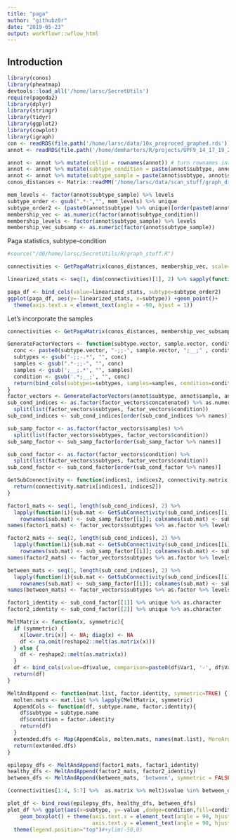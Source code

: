 ```yaml
---
title: "paga"
author: "githubz0r"
date: "2019-05-23"
output: workflowr::wflow_html
---
```


## Introduction

```r
library(conos)
library(pheatmap)
devtools::load_all('/home/larsc/SecretUtils')
require(pagoda2)
library(dplyr)
library(stringr)
library(tidyr)
library(ggplot2)
library(cowplot)
library(igraph)
con <- readRDS(file.path('/home/larsc/data/10x_preproced_graphed.rds'))
annot <- readRDS(file.path('/home/demharters/R/projects/UPF9_14_17_19_22_23_24_32_33/metadata_10x_final.rds'))
```

```r
annot <- annot %>% mutate(cellid = rownames(annot)) # turn rownames into a col for convenience
annot <- annot %>% mutate(subtype_condition = paste(annot$subtype, annot$condition, sep='_'))
annot <- annot %>% mutate(subtype_sample = paste(annot$subtype, annot$sample, sep='-'))
conos_distances <- Matrix::readMM('/home/larsc/data/scan_stuff/graph_distances.mtx')
```

```r
mem_levels <- factor(annot$subtype_sample) %>% levels
subtype_order <- gsub(".*-","", mem_levels) %>% unique
subtype_order2 <- (paste0(annot$subtype) %>% unique)[order(paste0(annot$subtype) %>% unique)]
membership_vec <- as.numeric(factor(annot$subtype_condition))
membership_levels <- factor(annot$subtype_sample) %>% levels
membership_vec_subsamp <- as.numeric(factor(annot$subtype_sample))
```

Paga statistics, subtype-condition
```r
#source("/d0/home/larsc/SecretUtils/R/graph_stuff.R")

connectivities <- GetPagaMatrix(conos_distances, membership_vec, scale=F)

linearized_stats <- seq(1, dim(connectivities)[1], 2) %>% sapply(function(i){connectivities[i,i+1]})

paga_df <- bind_cols(value=linearized_stats, subtype=subtype_order2)
ggplot(paga_df, aes(y=-linearized_stats, x=subtype)) +geom_point()+
  theme(axis.text.x = element_text(angle = -90, hjust = 1))

```

Let's incorporate the samples
```r
connectivities <- GetPagaMatrix(conos_distances, membership_vec_subsamp, scale=F)

GenerateFactorVectors <- function(subtype.vector, sample.vector, condition.vector) {
  conc <- paste0(subtype.vector, "-;;-", sample.vector, ";__;" , condition.vector) %>% as.factor %>% levels
  subtypes <- gsub("-;;-.*", "", conc)
  samples <- gsub(".*-;;-", "", conc)
  samples <- gsub(';__;.*', "", samples)
  condition <- gsub('.*;__;', "", conc)
  return(bind_cols(subtypes=subtypes, samples=samples, condition=condition, concatenated=conc))
}
factor_vectors <- GenerateFactorVectors(annot$subtype, annot$sample, annot$condition)
sub_cond_indices <- as.factor(factor_vectors$concatenated) %>% as.numeric %>% 
  split(list(factor_vectors$subtypes, factor_vectors$condition))
sub_cond_indices <- sub_cond_indices[order(sub_cond_indices %>% names)]

sub_samp_factor <- as.factor(factor_vectors$samples) %>% 
  split(list(factor_vectors$subtypes, factor_vectors$condition))
sub_samp_factor <- sub_samp_factor[order(sub_samp_factor %>% names)]

sub_cond_factor <- as.factor(factor_vectors$condition) %>% 
  split(list(factor_vectors$subtypes, factor_vectors$condition))
sub_cond_factor <- sub_cond_factor[order(sub_cond_factor %>% names)]

GetSubConnectivity <- function(indices1, indices2, connectivity.matrix){
  return(connectivity.matrix[indices1, indices2])
}

factor1_mats <- seq(1, length(sub_cond_indices), 2) %>% 
  lapply(function(i){sub.mat <- GetSubConnectivity(sub_cond_indices[[i]], sub_cond_indices[[i]], connectivities);
    rownames(sub.mat) <- sub_samp_factor[[i]]; colnames(sub.mat) <- sub_samp_factor[[i]]; return(sub.mat)})
names(factor1_mats) <- factor_vectors$subtypes %>% as.factor %>% levels

factor2_mats <- seq(2, length(sub_cond_indices), 2) %>% 
  lapply(function(i){sub.mat <- GetSubConnectivity(sub_cond_indices[[i]], sub_cond_indices[[i]], connectivities);
    rownames(sub.mat) <- sub_samp_factor[[i]]; colnames(sub.mat) <- sub_samp_factor[[i]]; return(sub.mat)})
names(factor2_mats) <- factor_vectors$subtypes %>% as.factor %>% levels

between_mats <- seq(1, length(sub_cond_indices), 2) %>% 
  lapply(function(i){sub.mat <- GetSubConnectivity(sub_cond_indices[[i]], sub_cond_indices[[i+1]], connectivities);
    rownames(sub.mat) <- sub_samp_factor[[i]]; colnames(sub.mat) <- sub_samp_factor[[i+1]]; return(sub.mat)})
names(between_mats) <- factor_vectors$subtypes %>% as.factor %>% levels

factor1_identity <- sub_cond_factor[[1]] %>% unique %>% as.character
factor2_identity <- sub_cond_factor[[2]] %>% unique %>% as.character

MeltMatrix <- function(x, symmetric){
  if (symmetric) {
    x[lower.tri(x)] <- NA; diag(x) <- NA
    df <- na.omit(reshape2::melt(as.matrix(x)))
  } else {
    df <- reshape2::melt(as.matrix(x))
  }
  df <- bind_cols(value=df$value, comparison=paste0(df$Var1, '-', df$Var2))
  return(df)
}

MeltAndAppend <- function(mat.list, factor.identity, symmetric=TRUE) {
  molten.mats <- mat.list %>% lapply(MeltMatrix, symmetric)
  AppendCols <- function(df, subtype.name, factor.identity){
    df$subtype = subtype.name
    df$condition = factor.identity
    return(df)
  }
  extended.dfs <- Map(AppendCols, molten.mats, names(mat.list), MoreArgs=list(factor.identity))
  return(extended.dfs)
}

epilepsy_dfs <- MeltAndAppend(factor1_mats, factor1_identity)
healthy_dfs <- MeltAndAppend(factor2_mats, factor2_identity)
between_dfs <- MeltAndAppend(between_mats, 'between', symmetric = FALSE)

(connectivities[1:4, 5:7] %>%  as.matrix %>% melt)$value %in% between_dfs[[1]]$value # seems to be true

plot_df <- bind_rows(epilepsy_dfs, healthy_dfs, between_dfs)
plot_df %>% ggplot(aes(x=subtype, y=-value ,dodge=condition,fill=condition))+
    geom_boxplot() + theme(axis.text.x = element_text(angle = 90, hjust = 1), 
                           axis.text.y = element_text(angle = 90, hjust = 0.5))+
  theme(legend.position="top")#+ylim(-50,0)
```

